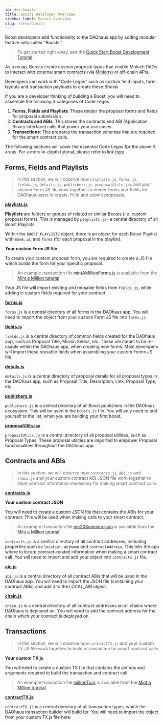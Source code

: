 ```yaml
---
id: dev-boosts
title: Boosts Developer Overview
sidebar_label: Boosts Overview
slug: /devs/boosts
---
```


Boost developers add functionality to the DAOhaus app by adding modular feature sets called "Boosts."

> To get started right away, see the [Quick Start Boost Development Tutorial](/docs/devs/quickstart/) 

As a recap, Boosts create custom *proposal types* that enable Moloch DAOs to interact with external smart contracts (via [Minions](/docs/devs/treasury/)) or off-chain APIs. 

Developers can work with "Code Legos" such as custom field inputs, form layouts and transaction payloads to create these Boosts

If you are a developer thinking of building a Boost, you will need to assemble the following 3 categories of Code Legos
1. **Forms, Fields and Playlists**: These render the proposal forms and fields for proposal submission.  
2. **Contracts and ABIs**: This stores the contracts and ABI (Application Binary Interface) calls that power your use cases. 
3. **Transactions**: This prepares the transaction schemas that are required for the smart contract calls.

The following sections will cover the essential Code Legos fpr the above 3 areas. For a more in-depth tutorial, please refer to link [here](https://daohaus.club/docs/devs/build-a-boost)

## Forms, Fields and Playlists 
> In this section, we will observe how `playlists.js`, `forms.js`, `fields.js`, `details.js`, `publishers.js`, `proposalUtils.jsx` and your custom Form JS file work together to render forms and fields for DAOhaus users to create, fill in and submit proposals. 

[**playlists.js**](https://github.com/HausDAO/daohaus-app/blob/bf28463c835d69ad0a85bde432d0d873622ac314/src/data/playlists.js)

**Playlists** are folders or groups of related or similar Boosts (i.e. custom proposal forms). This is managed by `playlists.js`- a central directory of all Boost Playlists. 

Within the `BOOST_PLAYLISTS` object, there is an object for each Boost Playlist with `name`, `id`, and `forms` (for each proposal in the playlist).

**Your custom Form JS file** 

To create your custom proposal form, you are required to create a JS file which builds the form for your specific proposal. 

> An example transaction file [mintAMillionForms.js](https://github.com/HausDAO/daohaus-app/blob/9698ba8a9535f7b85f84553aa6defb9181604f44/src/data/formLegos/mintAMillionForms.js) is available from the [Mint a Million tutorial](/docs/devs/build-a-boost/)

Your JS file will import existing and reusable fields from `fields.js`, while adding in custom fields required for your contract.

[**forms.js**](https://github.com/HausDAO/daohaus-app/blob/develop/src/data/formLegos/forms.js)

`forms.js` is a central directory of all forms in the DAOhaus app. You will need to import the object from your custom Form JS file into `forms.js` 

[**fields.js**](https://github.com/HausDAO/daohaus-app/blob/develop/src/data/fields.js)

`fields.js` is a central directory of common fields created for the DAOhaus app, such as Proposal Title, Minion Select, etc. These are meant to be re-usable within the DAOhaus app, when creating new forms. Most developers will import these reusable fields when assembling your custom Forms JS file. 

[**details.js**](https://github.com/HausDAO/daohaus-app/blob/develop/src/data/details.js)

`details.js` is a central directory of proposal details for all proposal types in the DAOhaus app, such as Proposal Title, Description, Link, Proposal Type, etc. 

[**publishers.js**](https://github.com/HausDAO/daohaus-app/blob/develop/src/data/publishers.js)

`publishers.js` is a central directory of all Boost publishers in the DAOhaus ecosystem. This will be used in the `boosts.js` file. You will only need to add yourself to the list, when you are building your first boost. 

[**proposalUtils.jsx**](https://github.com/HausDAO/daohaus-app/blob/develop/src/utils/proposalUtils.jsx) 

`proposalUtils.js` is a central directory of all proposal utilities, such as Proposal Types. These proposal utilities are imported to empower Proposal functionalities throughout the DAOhaus app. 

## Contracts and ABIs
> In this section, we will observe how `contracts.js`, `abi.js` and `chain.js` and your custom contract ABI JSON file work together to store contract information necessary for making smart contract calls.

[**contracts.js**](https://github.com/HausDAO/daohaus-app/blob/develop/src/data/contracts.js)

**Your custom contract JSON**

You will need to create a custom JSON file that contains the ABIs for your contract. This will be used when making calls to your smart contract. 

> An example transaction file [erc20Summon.json](https://github.com/HausDAO/daohaus-app/blob/9698ba8a9535f7b85f84553aa6defb9181604f44/src/contracts/erc20Summon.json) is available from the [Mint a Million tutorial](/docs/devs/build-a-boost/)

`contracts.js` is a central directory of all contract addresses, including properties such as `location`, `abiName` and `contractAddress`. This tells the app where to locate contract-related information when making a smart contract call. You will need to import and add your object into `contracts.js` file.

[**abi.js**](https://github.com/HausDAO/daohaus-app/blob/develop/src/utils/abi.js) 

`abi.js` is a central directory of all contract ABIs that will be used in the DAOhaus app. You will need to import the JSON file (containing your contract ABIs) and add it to the LOCAL_ABI object. 

[**chain.js**](https://github.com/HausDAO/daohaus-app/blob/develop/src/utils/chain.js) 

`chain.js` is a central directory of all contract addresses on all chains where DAOhaus is deployed on. You will need to add the contract address for the chain which your contract is deployed on. 

## Transactions 

> In this section, we will observe how `contractTX.js` and your custom TX JS file work together to build a transaction for smart contract calls. 

**Your custom TX js** 

You will need to create a custom TX file that contains the actions and arguments required to build the transaction and contract call. 
> An example transaction file [millionTx.js](https://github.com/HausDAO/daohaus-app/blob/9698ba8a9535f7b85f84553aa6defb9181604f44/src/data/txLegos/millionTX.js) is available from the [Mint a Million tutorial](/docs/devs/build-a-boost/)

[**contractTX.js**](https://github.com/HausDAO/daohaus-app/blob/develop/src/data/txLegos/contractTX.js) 

`contractTX.js` is a central directory of all tranasction types, which the DAOhaus transaction builder will build for. You will need to import the object from your custom TX js file here.